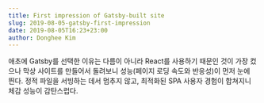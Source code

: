 ```yaml
---
title: First impression of Gatsby-built site
slug: 2019-08-05-gatsby-first-impression
date: 2019-08-05T16:23+23:00
author: Donghee Kim
---
```


애초에 Gatsby를 선택한 이유는 다름이 아니라 React를 사용하기 때문인 것이 가장 컸으나 막상 사이트를
만들어서 돌려보니 성능(페이지 로딩 속도와 반응성)이 먼저 눈에 띈다. 정적 파일을 서빙하는 데서
멈추지 않고, 최적화된 SPA 사용자 경험이 합쳐지니 체감 성능이 감탄스럽다.